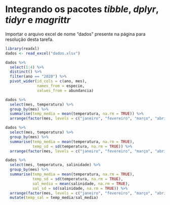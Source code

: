 # Integrando os pacotes *tibble*, *dplyr*, *tidyr* e *magrittr*


Importar o arquivo excel de nome "dados" presente na página para resolução desta tarefa.

```r
library(readxl)
dados <- read_excel("dados.xlsx")

dados %>% 
  select(1:4) %>% 
  distinct() %>% 
  filter(ano == "2020") %>% 
  pivot_wider(id_cols = c(ano, mes), 
              names_from = especie, 
              values_from = abundancia)

dados %>% 
  select(mes, temperatura) %>% 
  group_by(mes) %>% 
  summarise(temp_media = mean(temperatura, na.rm = TRUE)) %>% 
  arrange(factor(mes, levels = c("janeiro", "fevereiro", "março", "abril", "maio", "junho", "julho", "agosto", "setembro", "outubro", "novembro", "dezembro")))

dados %>% 
  select(mes, temperatura) %>% 
  group_by(mes) %>% 
  summarise(temp_media = mean(temperatura, na.rm = TRUE), 
            temp_sd = sd(temperatura, na.rm = TRUE)) %>% 
  arrange(factor(mes, levels = c("janeiro", "fevereiro", "março", "abril", "maio", "junho", "julho", "agosto", "setembro", "outubro", "novembro", "dezembro")))

dados %>% 
  select(mes, temperatura, salinidade) %>% 
  group_by(mes) %>% 
  summarise(temp_media = mean(temperatura, na.rm = TRUE), 
            temp_sd = sd(temperatura, na.rm = TRUE), 
            sal_media = mean(salinidade, na.rm = TRUE), 
            sal_sd = sd(salinidade, na.rm = TRUE)) %>% 
  arrange(factor(mes, levels = c("janeiro", "fevereiro", "março", "abril", "maio", "junho", "julho", "agosto", "setembro", "outubro", "novembro", "dezembro"))) %>%
  mutate(temp_sal = temp_media/sal_media)
```